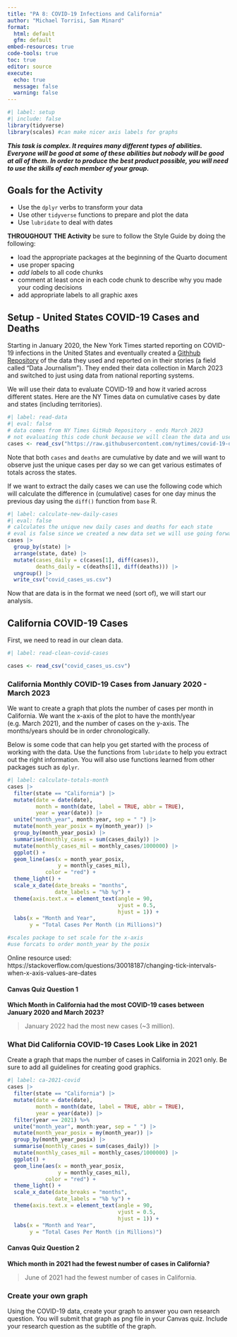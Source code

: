 ```yaml
---
title: "PA 8: COVID-19 Infections and California"
author: "Michael Torrisi, Sam Minard"
format: 
  html: default
  gfm: default
embed-resources: true
code-tools: true
toc: true
editor: source
execute: 
  echo: true
  message: false
  warning: false
---
```


```r
#| label: setup
#| include: false
library(tidyverse)
library(scales) #can make nicer axis labels for graphs
```


***This task is complex. It requires many different types of abilities. Everyone will be good at some of these abilities but nobody will be good at all of them. In order to produce the best product possible, you will need to use the skills of each member of your group.***

<!-- The person who **had** the most relaxing Spring Break starts as the Developer (typing and listening to instructions from the Coder)!  -->


## Goals for the Activity  

- Use the `dplyr` verbs to transform your data  
- Use other `tidyverse` functions to prepare and plot the data  
- Use `lubridate` to deal with dates  


**THROUGHOUT THE Activity** be sure to follow the Style Guide by doing the following:  

- load the appropriate packages at the beginning of the Quarto document  
- use proper spacing  
- *add labels* to all code chunks  
- comment at least once in each code chunk to describe why you made your coding decisions  
- add appropriate labels to all graphic axes  



## Setup - United States COVID-19 Cases and Deaths
Starting in January 2020, the New York Times started reporting on COVID-19 infections in the United States and eventually created a [Githhub Repository](https://github.com/nytimes/covid-19-data/) of the data they used and reported on in their stories (a field called "Data Journalism"). They ended their data collection in March 2023 and switched to just using data from national reporting systems. 

We will use their data to evaluate COVID-19 and how it varied across different states. Here are the NY Times data on cumulative cases by date and states (including territories).
```r
#| label: read-data
#| eval: false
# data comes from NY Times GitHub Repository - ends March 2023
# not evaluating this code chunk because we will clean the data and use the clean data set
cases <- read_csv("https://raw.githubusercontent.com/nytimes/covid-19-data/master/us-states.csv")
```

Note that both `cases` and `deaths` are cumulative by date and we will want to observe just the unique cases per day so we can get various estimates of totals across the states.  

If we want to extract the daily cases we can use the following code which will calculate the difference in (cumulative) cases for one day minus the previous day using the `diff()` function from `base` R.  

```r
#| label: calculate-new-daily-cases
#| eval: false
# calculates the unique new daily cases and deaths for each state
# eval is false since we created a new data set we will use going forward
cases |> 
  group_by(state) |> 
  arrange(state, date) |> 
  mutate(cases_daily = c(cases[1], diff(cases)),
         deaths_daily = c(deaths[1], diff(deaths))) |> 
  ungroup() |> 
  write_csv("covid_cases_us.csv")
```

Now that are data is in the format we need (sort of), we will start our analysis.  

## California COVID-19 Cases

First, we need to read in our clean data.

```r
#| label: read-clean-covid-cases

cases <- read_csv("covid_cases_us.csv")
```



### California Monthly COVID-19 Cases from January 2020 - March 2023

We want to create a graph that plots the number of cases per month in California.  We want the x-axis of the plot to have the month/year (e.g. March 2021), and the number of cases on the y-axis. The months/years should be in order chronologically.

Below is some code that can help you get started with the process of working with the data. Use the functions from `lubridate` to help you extract out the right information. You will also use functions learned from other packages such as `dplyr`. 

```r
#| label: calculate-totals-month
cases |> 
  filter(state == "California") |> 
  mutate(date = date(date),
         month = month(date, label = TRUE, abbr = TRUE),
         year = year(date)) |> 
  unite("month_year", month:year, sep = " ") |> 
  mutate(month_year_posix = my(month_year)) |> 
  group_by(month_year_posix) |> 
  summarise(monthly_cases = sum(cases_daily)) |> 
  mutate(monthly_cases_mil = monthly_cases/1000000) |> 
  ggplot() +
  geom_line(aes(x = month_year_posix,
                y = monthly_cases_mil),
            color = "red") +
  theme_light() +
  scale_x_date(date_breaks = "months",
               date_labels = "%b %y") +
  theme(axis.text.x = element_text(angle = 90,
                                   vjust = 0.5,
                                   hjust = 1)) +
  labs(x = "Month and Year",
       y = "Total Cases Per Month (in Millions)") 

#scales package to set scale for the x-axis
#use forcats to order month_year by the posix
```

Online resource used: https://stackoverflow.com/questions/30018187/changing-tick-intervals-when-x-axis-values-are-dates

#### Canvas Quiz Question 1

**Which Month in California had the most COVID-19 cases between January 2020 and March 2023?**

>January 2022 had the most new cases (~3 million). 


<!-- Swap roles -- Developer becomes Coder, Coder becomes Developer! -->


### What Did California COVID-19 Cases Look Like in  2021

Create a graph that maps the number of cases in California in 2021 only. Be sure to add all guidelines for creating good graphics. 


```r
#| label: ca-2021-covid
cases |> 
  filter(state == "California") |> 
  mutate(date = date(date),
         month = month(date, label = TRUE, abbr = TRUE),
         year = year(date)) |> 
  filter(year == 2021) %>% 
  unite("month_year", month:year, sep = " ") |> 
  mutate(month_year_posix = my(month_year)) |> 
  group_by(month_year_posix) |> 
  summarise(monthly_cases = sum(cases_daily)) |> 
  mutate(monthly_cases_mil = monthly_cases/1000000) |> 
  ggplot() +
  geom_line(aes(x = month_year_posix,
                y = monthly_cases_mil),
            color = "red") +
  theme_light() +
  scale_x_date(date_breaks = "months",
               date_labels = "%b %y") +
  theme(axis.text.x = element_text(angle = 90,
                                   vjust = 0.5,
                                   hjust = 1)) +
  labs(x = "Month and Year",
       y = "Total Cases Per Month (in Millions)") 
```


#### Canvas Quiz Question 2

**Which month in 2021 had the fewest number of cases in California?**

> June of 2021 had the fewest number of cases in California.

<!-- Swap roles -- Developer becomes Coder, Coder becomes Developer! -->


### Create your own graph

Using the COVID-19 data, create your graph to answer you own research question. You will submit that graph as png file in your Canvas quiz. Include your research question as the subtitle of the graph.  
